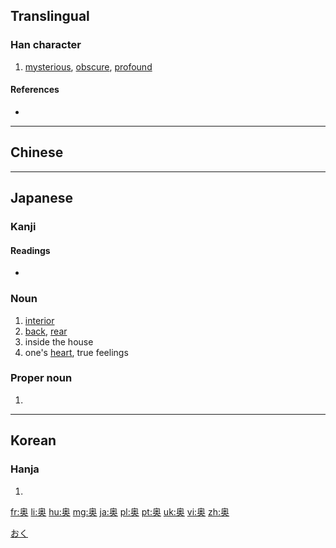 {{also|奧}}
==Translingual==

===Han character===
{{Han char|rn=37|rad=大|as=09|sn=12|four=|canj=竹月大 (HBK), X竹月大 (XHBK)|ids=⿱⿵⿱[[丿]][[冂]][[米]][[大]]}}

# [[mysterious]], [[obscure]], [[profound]]

====References====
* {{Han ref|kx=0253.151|dkj=05981|hdz=10545.070|uh=5965|ud=22885}}

----
==Chinese==
{{zh-see|奧}}
----

==Japanese==

===Kanji===
{{ja-kanji|grade=c|rs=大09|style=s|kyu=奧}}

====Readings====
* {{ja-readings|goon=[[おう]] (ō), [[おく]] (oku)|kanon=[[いく]] (iku), [[おう]] (ō)|kanyoon=[[おく]] (oku)|kun=[[おく]] (oku), [[くま]] (kuma)}}

===Noun===
{{ja-noun|おく}} 

# [[interior]]
# [[back]], [[rear]]
# inside the house
# one's [[heart]], true feelings

===Proper noun===
{{ja-pos|おく|proper}}

# {{surname|lang=ja|sort=おく}}

[[Category:1000 Japanese basic words|おく]]

----

==Korean==

===Hanja===
{{ko-hanja|hangeul=[[오]], [[욱]]|rv=o, uk|mr=o, uk}}

# {{defn|lang=ko|sort=大09}}

[[fr:奥]]
[[li:奥]]
[[hu:奥]]
[[mg:奥]]
[[ja:奥]]
[[pl:奥]]
[[pt:奥]]
[[uk:奥]]
[[vi:奥]]
[[zh:奥]]